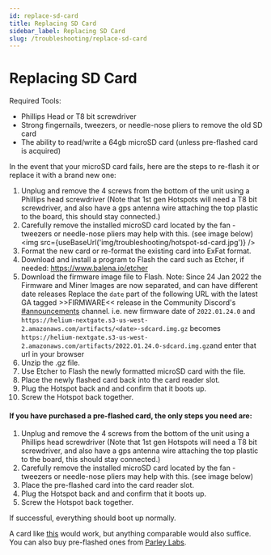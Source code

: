 ```yaml
---
id: replace-sd-card
title: Replacing SD Card
sidebar_label: Replacing SD Card
slug: /troubleshooting/replace-sd-card
---
```


# Replacing SD Card


Required Tools:

- Phillips Head or T8 bit screwdriver
- Strong fingernails, tweezers, or needle-nose pliers to remove the old SD card
- The ability to read/write a 64gb microSD card (unless pre-flashed card is acquired)

In the event that your microSD card fails, here are the steps to re-flash it or replace it with a
brand new one:

1. Unplug and remove the 4 screws from the bottom of the unit using a Phillips head screwdriver
   (Note that 1st gen Hotspots will need a T8 bit screwdriver, and also have a gps antenna wire
   attaching the top plastic to the board, this should stay connected.)
2. Carefully remove the installed microSD card located by the fan - tweezers or needle-nose pliers
   may help with this. (see image below)
   <img src={useBaseUrl('img/troubleshooting/hotspot-sd-card.jpg')} />
3. Format the new card or re-format the existing card into ExFat format.
4. Download and install a program to Flash the card such as Etcher, if needed:
   https://www.balena.io/etcher
5. Download the firmware image file to Flash. Note: Since 24 Jan 2022 the Firmware and Miner Images
   are now separated, and can have different date releases Replace the `date` part of the following
   URL with the latest GA tagged >>FIRMWARE<< release in the Community Discord's
   [#announcements](discord://discord.com/channels/404106811252408320/730418759298318346) channel.
   i.e. new firmware date of `2022.01.24.0` and
   `https://helium-nextgate.s3-us-west-2.amazonaws.com/artifacts/<date>-sdcard.img.gz` becomes
   `https://helium-nextgate.s3-us-west-2.amazonaws.com/artifacts/2022.01.24.0-sdcard.img.gz`and
   enter that url in your browser
6. Unzip the .gz file.
7. Use Etcher to Flash the newly formatted microSD card with the file.
8. Place the newly flashed card back into the card reader slot.
9. Plug the Hotspot back and and confirm that it boots up.
10. Screw the Hotspot back together.

#### If you have purchased a pre-flashed card, the only steps you need are:

1. Unplug and remove the 4 screws from the bottom of the unit using a Phillips head screwdriver
   (Note that 1st gen Hotspots will need a T8 bit screwdriver, and also have a gps antenna wire
   attaching the top plastic to the board, this should stay connected.)
2. Carefully remove the installed microSD card located by the fan - tweezers or needle-nose pliers
   may help with this. (see image below)
3. Place the pre-flashed card into the card reader slot.
4. Plug the Hotspot back and and confirm that it boots up.
5. Screw the Hotspot back together.

If successful, everything should boot up normally.

A card like
[this](https://www.amazon.com/gp/product/B07FCMBLV6/ref=ppx_yo_dt_b_asin_title_o06_s00?ie=UTF8&psc=1)
would work, but anything comparable would also suffice. You can also buy pre-flashed ones from
[Parley Labs](https://shop.parleylabs.com/collections/mine-hnt/products/sandisk-64gb-extreme-microsdxc-with-helium-firmware).
